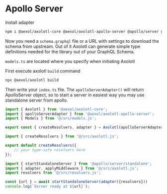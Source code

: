# Apollo Server

Install adapter

```sh
npm i @aexol/axolotl-core @aexol/axolotl-apollo-server @apollo/server graphql
```

Now you need a `schema.graphql` file or a URL with settings to download the schema from upstream. Out of it Axolotl can generate simple type definitions needed for the library out of your GraphQL Schema.

`models.ts` are located where you specify when initiating Axolotl

First execute axolotl `build` command

```sh
npx @aexol/axolotl build
```

Then write your `index.ts` file. The `apolloServerAdapter()` will return ApolloServer object, so to start a server in easiest way you may use standalone server from apollo.

```ts filename="axolotl.ts"
import { Axolotl } from '@aexol/axolotl-core';
import { apolloServerAdapter } from '@aexol/axolotl-apollo-server';
import { Models } from '@/src/models.js';

export const { createResolvers, adapter } = Axolotl(apolloServerAdapter)<Models>();

```

```ts filename="resolvers.ts"
import { createResolvers } from '@/src/axolotl.js';

export default createResolvers({
    // your type-safe resolvers here
});
```

```ts filename="index.ts"
import { startStandaloneServer } from '@apollo/server/standalone';
import { adapter, applyMiddleware } from '@/src/axolotl.js';
import resolvers from '@/src/resolvers.js';

const {url } = await startStandaloneServer(adapter({resolvers}))
console.log(`Server ready at ${url}`);
```


